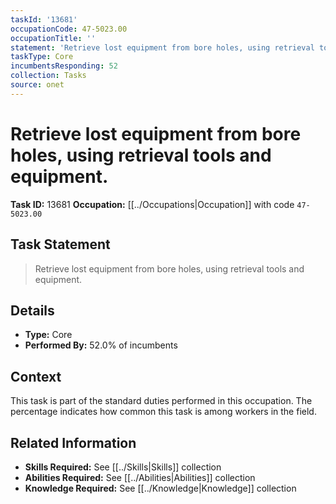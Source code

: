 ```yaml
---
taskId: '13681'
occupationCode: 47-5023.00
occupationTitle: ''
statement: 'Retrieve lost equipment from bore holes, using retrieval tools and equipment.'
taskType: Core
incumbentsResponding: 52
collection: Tasks
source: onet
---
```

# Retrieve lost equipment from bore holes, using retrieval tools and equipment.

**Task ID:** 13681
**Occupation:** [[../Occupations|Occupation]] with code `47-5023.00`

## Task Statement

> Retrieve lost equipment from bore holes, using retrieval tools and equipment.

## Details

- **Type:** Core
- **Performed By:** 52.0% of incumbents

## Context

This task is part of the standard duties performed in this occupation. The percentage indicates how common this task is among workers in the field.

## Related Information

- **Skills Required:** See [[../Skills|Skills]] collection
- **Abilities Required:** See [[../Abilities|Abilities]] collection
- **Knowledge Required:** See [[../Knowledge|Knowledge]] collection
